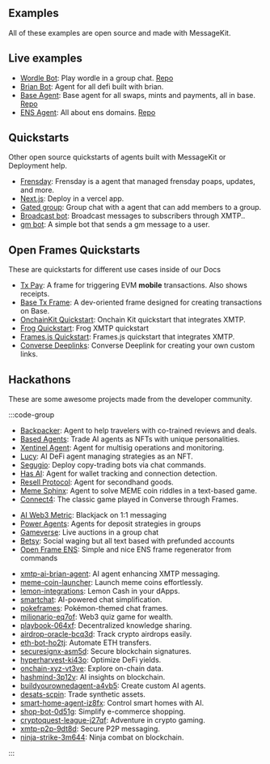 ## Examples

All of these examples are open source and made with MessageKit.

## Live examples

- [Wordle Bot](https://converse.xyz/dm/wordlebot.eth): Play wordle in a group chat. [Repo](https://github.com/ephemerahq/wordle-bot)
- [Brian Bot](https://converse.xyz/dm/brian-agent.eth): Agent for all defi built with brian.
- [Base Agent](https://converse.xyz/dm/baseagent.converse.xyz): Base agent for all swaps, mints and payments, all in base. [Repo](https://github.com/humanagent/base-agent)
- [ENS Agent](https://converse.xyz/dm/ensagent.converse.xyz): All about ens domains. [Repo](https://github.com/humanagent/ens-agent)

## Quickstarts

Other open source quickstarts of agents built with MessageKit or Deployment help.

- [Frensday](https://github.com/ephemeraHQ/frensday): Frensday is a agent that managed frensday poaps, updates, and more.
- [Next.js](https://github.com/humanagent/message-kit-next-quickstart): Deploy in a vercel app.
- [Gated group](https://github.com/ephemeraHQ/gated-group/blob/main/package.json): Group chat with a agent that can add members to a group.
- [Broadcast bot](https://github.com/humanagent/broadcast-bot): Broadcast messages to subscribers through XMTP..
- [gm bot](https://github.com/xmtp/gm-bot): A simple bot that sends a gm message to a user.

## Open Frames Quickstarts

These are quickstarts for different use cases inside of our Docs

- [Tx Pay](https://github.com/humanagent/txpay): A frame for triggering EVM **mobile** transactions. Also shows receipts.
- [Base Tx Frame](https://github.com/ephemeraHQ/base-tx-frame): A dev-oriented frame designed for creating transactions on Base.
- [OnchainKit Quickstart](https://github.com/ephemeraHQ/open-frames-starter-onchainkit/): Onchain Kit quickstart that integrates XMTP.
- [Frog Quickstart](https://github.com/ephemeraHQ/open-frames-starter-frog): Frog XMTP quickstart
- [Frames.js Quickstart](https://github.com/ephemeraHQ/open-frames-starter-framesjs/): Frames.js quickstart that integrates XMTP.
- [Converse Deeplinks](https://replit.com/@FabrizioGuespe/Converse-Deeplink#index.js): Converse Deeplink for creating your own custom links.

## Hackathons

These are some awesome projects made from the developer community.

:::code-group

<div data-title="ETH Bangkok 2024">

- [Backpacker](https://ethglobal.com/showcase/backpacker-udm2gz): Agent to help travelers with co-trained reviews and deals.
- [Based Agents](https://ethglobal.com/showcase/based-agents-ds8pq): Trade AI agents as NFTs with unique personalities.
- [Xentinel Agent](https://ethglobal.com/showcase/xentinel-agent-5v8sb): Agent for multisig operations and monitoring.
- [Lucy](https://ethglobal.com/showcase/lucy-bi61z): AI DeFi agent managing strategies as an NFT.
- [Segugio](https://ethglobal.com/showcase/segugio-zu2tw): Deploy copy-trading bots via chat commands.
- [Has AI](https://ethglobal.com/showcase/has-ai-nf8xd): Agent for wallet tracking and connection detection.
- [Resell Protocol](https://ethglobal.com/showcase/resell-protocol-d47u8): Agent for secondhand goods.
- [Meme Sphinx](https://ethglobal.com/showcase/memesphinx-ep7k8): Agent to solve MEME coin riddles in a text-based game.
- [Connect4](https://ethglobal.com/showcase/connect4-x988z): The classic game played in Converse through Frames.

</div>

<div data-title="ETH SF 2024">

- [AI Web3 Metric](https://ethglobal.com/showcase/ai-web3-metrics-a18ra): Blackjack on 1:1 messaging
- [Power Agents](https://ethglobal.com/showcase/power-agents-djqmb): Agents for deposit strategies in groups
- [Gameverse](https://ethglobal.com/showcase/gameverse-h8w91): Live auctions in a group chat
- [Betsy](https://ethglobal.com/showcase/betsy-9qx39): Social waging but all text based with prefunded accounts
- [Open Frame ENS](https://ethglobal.com/showcase/open-frame-t9rmb): Simple and nice ENS frame regenerator from commands

</div>

<div data-title="ETH Online 2024">

- [xmtp-ai-brian-agent](https://ethglobal.com/showcase/xmtp-ai-brian-agent-1181m): AI agent enhancing XMTP messaging.
- [meme-coin-launcher](https://ethglobal.com/showcase/meme-coin-launcher-0bz74): Launch meme coins effortlessly.
- [lemon-integrations](https://ethglobal.com/showcase/lemon-integrations-gnath): Lemon Cash in your dApps.
- [smartchat](https://ethglobal.com/showcase/smartchat-xvd7y): AI-powered chat simplification.
- [pokeframes](https://ethglobal.com/showcase/pokeframes-svnzv): Pokémon-themed chat frames.
- [milionario-eq7of](https://ethglobal.com/showcase/milionario-eq7of): Web3 quiz game for wealth.
- [playbook-064xf](https://ethglobal.com/showcase/playbook-064xf): Decentralized knowledge sharing.
- [airdrop-oracle-bcq3d](https://ethglobal.com/showcase/airdrop-oracle-bcq3d): Track crypto airdrops easily.
- [eth-bot-ho2tj](https://ethglobal.com/showcase/eth-bot-ho2tj): Automate ETH transfers.
- [securesignx-asm5d](https://ethglobal.com/showcase/securesignx-asm5d): Secure blockchain signatures.
- [hyperharvest-ki43o](https://ethglobal.com/showcase/hyperharvest-ki43o): Optimize DeFi yields.
- [onchain-xyz-vt3ve](https://ethglobal.com/showcase/onchain-xyz-vt3ve): Explore on-chain data.
- [hashmind-3p12v](https://ethglobal.com/showcase/hashmind-3p12v): AI insights on blockchain.
- [buildyourownedagent-a4vb5](https://ethglobal.com/showcase/buildyourownedagent-a4vb5): Create custom AI agents.
- [desats-scpin](https://ethglobal.com/showcase/desats-scpin): Trade synthetic assets.
- [smart-home-agent-iz8fx](https://ethglobal.com/showcase/smart-home-agent-iz8fx): Control smart homes with AI.
- [shop-bot-0d51g](https://ethglobal.com/showcase/shop-bot-0d51g): Simplify e-commerce shopping.
- [cryptoquest-league-j27qf](https://ethglobal.com/showcase/cryptoquest-league-j27qf): Adventure in crypto gaming.
- [xmtp-p2p-9dt8d](https://ethglobal.com/showcase/xmtp-p2p-9dt8d): Secure P2P messaging.
- [ninja-strike-3m644](https://ethglobal.com/showcase/ninja-strike-3m644): Ninja combat on blockchain.

</div>

:::
